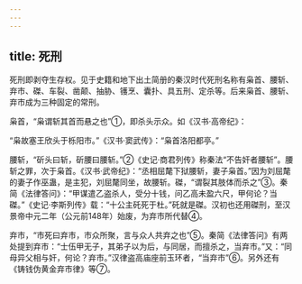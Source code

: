 ```yaml
---
---
---
```

title: 死刑
---



死刑即剥夺生存权。见于史籍和地下出土简册的秦汉时代死刑名称有枭首、腰斩、弃市、磔、车裂、凿颠、抽胁、镬烹、囊扑、具五刑、定杀等。后来枭首、腰斩、弃市成为三种固定的常刑。

枭首，“枭谓斩其首而悬之也”①，即杀头示众。如《汉书·高帝纪》：

“枭故塞王欣头于栎阳市。”《汉书·窦武传》：“枭首洛阳都亭。”

腰斩，“斫头曰斩，斫腰曰腰斩。”②《史记·商君列传》称秦法“不告奸者腰斩”。腰斩之罪，次于枭首。《汉书·武帝纪》：“丞相屈氂下狱腰斩，妻子枭首。”因为刘屈氂的妻子作巫蛊，是主犯，刘屈氂同坐，故腰斩。磔，“谓裂其肢体而杀之”③。秦简《法律答问》：“甲谋遣乙盗杀人，受分十钱，问乙高未盈六尺，甲何论？当磔。”《史记·李斯列传》载：“十公主矺死于杜。”矺就是磔。汉初也还用磔刑，至汉景帝中元二年（公元前148年）始废，为弃市所代替④。

弃市，“市死曰弃市，市众所聚，言与众人共弃之也”⑤。秦简《法律答问》有两处提到弃市：“士伍甲无子，其弟子以为后，与同居，而擅杀之，当弃市。”又：“同母异父相与奸，何论？弃市。”汉律盗高庙座前玉环者，“当弃市”⑥。另外还有《铸钱伪黄金弃市律》等⑦。